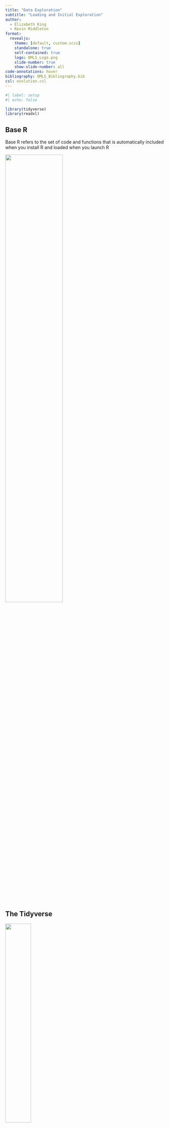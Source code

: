 ```yaml
---
title: "Data Exploration"
subtitle: "Loading and Initial Exploration"
author:
  - Elizabeth King
  - Kevin Middleton
format:
  revealjs:
    theme: [default, custom.scss]
    standalone: true
    self-contained: true
    logo: QMLS_Logo.png
    slide-number: true
    show-slide-number: all
code-annotations: hover
bibliography: QMLS_Bibliography.bib
csl: evolution.csl
---
```


```r
#| label: setup
#| echo: false

library(tidyverse)
library(readxl)

```


## Base R {.nostretch}

Base R refers to the set of code and functions that is automatically included when you install R and loaded when you launch R

![](../images/Base_ex.png){width=60% fig-align="center"}

## The Tidyverse {.nostretch}

![](https://i.imgur.com/fHQecxu.png){fig-align="center" width=40%}

- Extensions for reading, writing, and working with data (selecting, filtering, aggregating, plotting)
- Core Tidyverse packages: `ggplot2`, `dplyr`, `tidyr`, `readr`, `purrr`, `tibble`, `stringr`, `forcats` 
- `install.packages("tidyverse")`  
  

## The Tidyverse

You may notice when you load the tidyverse you get a message that says that some libraries overwrite functions in base R. 
  
- For example, `dplyr` overwrites `filter()` and `lag()`.
    - To use functions from a specific package, you will need to use their full names: `stats::filter()` and `stats::lag()`.


## Should I learn/use base R or Tidyverse?

- Both are useful 
    - Learn the basics of both
    - Learn when one tool is better suited for your task


## Analysis workflow - Tidy Data {.nostretch}

![](https://i.imgur.com/fDpfRDA.png){fig-align="center" width=50%} 

Perform all manipulation via code (in R)

- Preserves data integrity
- The "hard" way now is the easy way in the long run
  
  
## Reading delimited files into R

- csv: `read.csv()`
- tab or otherwise delimited: `read.table()`
- [readr](https://cran.r-project.org/web/packages/readr/index.html), loaded with `tidyverse`
    - `read_delim()`
    - `read_csv()`
    - Like their base R counterparts but with more logical default arguments and behavior
    - Return `tibble`s


## Reading a delimited file

```r
#| echo: true
#| message: false

dat <- read_csv("../data/composition_data.csv")
dat

```


## Reading Excel files into R

Preferred package: [readxl](https://cran.r-project.org/web/packages/readxl/index.html)  

```r
#| echo: true
#| eval: false

library(readxl)
MM <- read_excel("MyFile.xlsx")

```


## Where do your files live?

- To load data into R, you need to tell it where the file is on your computer. 
- R will look relative to the "working directory"
- **Always** set this to the "Source File Location" (this is where the script is)
    - Quarto will **always** render this way
    - Do not use `setwd()` (even though you will see it done elsewhere)


## Telling R where to look for files

```r
#| echo: true
#| message: false
#| warning: false

MM <- read_excel("../data/Mouse_Weaning_Data.xlsx",
                 na = "NA")
```

Read file and assign to an object `MM`.

- Look for it in the `data` directory, which is one level up from the working directory (`../`)
- Explicitly define "NA" is `NA`


## Getting basic information: base 

```r
#| echo: true

str(MM)

```

## Getting basic information: tidyverse

```r
#| echo: true

glimpse(MM)

```


## Analysis workflow - Tidy Data {.nostretch}

![](https://i.imgur.com/fDpfRDA.png){fig-align="center"}


## Moving between wide and long (tidy data)

Two important functions to learn:  

1.  **`pivot_longer()`** - when some of the column names are not the names of variables but the *values* of the variables
    
1.  **`pivot_wider()`** - when an observation for a single ID is scattered across multiple rows


## `pivot_longer()`

Column names are not the names of variables but the *values* of the variables.

```r
table4a
```

- Here for example, 1999 and 2000 are both values of the variable `year`
- Note the backticks around 1999 and 2000
  
  
## `pivot_longer()` {.nostretch} 
  
```r
#| echo: true
#| eval: true

table4a

pivot_longer(table4a,
             cols = c("1999", "2000"),
             names_to = "year",
             values_to = "cases")

```


## `pivot_longer()` 

![](https://imgur.com/157Odvw.png){fig-align="center"}


## `pivot_wider()`

Observations are across multiple rows. 

- Here data from Afghanistan in 1999 is in multiple rows

```r
print(table2, n = 8, width = Inf)
```


## `pivot_wider()`

```r
#| echo: true

pivot_wider(table2, names_from = type, values_from = count)
```


## `pivot_wider()` {.nostretch}

![](https://imgur.com/bWvSwUw.png){fig-align="center"}


## Selecting and filtering

- Selecting columns
- Filtering a subset of rows


## Selecting columns: Base R

```r
#| echo: true
#| eval: false

MM$WnMass

```

`$` returns a single column from a `data.frame`. You'll use this form most often day to day.


## Selecting columns: Base R

```r
#| echo: true
#| eval: false

MM[ , "WnMass"]  # Only the column WnMass, all rows
MM[ , 1:3]       # Columns 1-3, all rows

```

`[rows, columns]` returns rows and columns from a `data.frame`.

If either is empty, all are returned.

- All rows are returned here. The space before `,` is empty.


## Selecting columns: tidyverse

If you want to select certain columns, use `select()`. For example, select the column `WnMass`.

```r
#| echo: true
#| eval: false

MM |> 
  select(WnMass)

```


## Selecting rows: Base R

```r
#| echo: true
#| eval: false

MM[1, ]     # Row 1, all columns
MM[1:5, ]   # Rows 1-5, all columns

```

- The space after `,` is empty, so all columns are returned.

## Selecting rows: tidyverse

Variations of `slice()`:

```r
#| echo: true
#| eval: false

MM |> slice(1)
MM |> slice(1:5)

MM |> slice_head(n = 10)
MM |> slice_tail(n = 10)

MM |> slice_max(order_by = WnMass, n = 10)
MM |> slice_min(order_by = WnMass, n = 10)

MM |> slice_sample(n = 10)
MM |> slice_sample(prop = 0.25)
```


## Logical Operators 

You can filter with logical or Boolean operators to select various sets. 

- `==` is "equal"
- `&` is "and"
- `|` is "or"
= `!` is "not"


## Logical Operators {.nostretch}

![](https://imgur.com/MiHIo1n.png){width=80% fig-align="center"}


*Boolean operators. The left circle is x, the right circle is y, and the shaded region indicates the given subset selected.*


## Filtering rows: Base R

```r
#| echo: true
#| eval: false

MM[MM$BYear == 2008, ]

```


## Filtering rows: Base R

Use `head()` to get a peek at the first few rows. A second argument to `head()` specifies the number of rows to show.

```r
#| echo: true
#| eval: false

head(MM[, c("MouseID", "Sex")], n = 10)

```


## Filtering rows: tidyverse

`filter()`: The first argument is the object to filter, and the following arguments are the expressions for how you want to filter. 

So say we only want to keep female mice.

```r
#| echo: true
#| eval: false

filter(MM, Sex == 1)

```


## Filtering

Or we only want to keep female mice with a weaning mass above 15 g.

```r
#| echo: true
#| eval: false

# tidyverse version 1
filter(MM, Sex == 1, WnMass > 15)

# tidyverse version 2
filter(MM, Sex == 1 & WnMass > 15)

# base
MM[MM$Sex == 1 & MM$WnMass > 15, ]

```


## Filtering

Remember, if we use the `|>` we don't have to specify the object.

```r
#| echo: true
#| eval: false

MM |>
  filter(Sex == 1, WnMass > 15)

```


## Filtering

Or you could get the same result by asking for mice that are not (`!=`) male.

```r
#| echo: true
#| eval: false

MM |>
  filter(Sex != 0, WnMass > 15)

```


## Filtering

Or you want the set of mice from *either* sire 231x or sire 220x

```r
#| echo: true
#| eval: false

MM |>
  filter(SireID == "231x" | SireID == "220x")

```


## Writing Files: tidyverse

- When you have a processed data file you want to save, use `write_csv()`, or `write_txt()`.
- It will save to your working directory (or specify a specific path).

```r
#| echo: true
#| eval: false

M_sub_sires <- MM |>
  filter(SireID == "231x" | SireID == "220x")

write_csv(M_sub_sires, "M_sires_231_220.csv")
```

_Note_ it will always rewrite your old file if you re-run your code. This is a good thing.


## Writing Files: base R

- The functions `write.csv` and `write.txt` are in base R.
- When using these, specify `row.names = FALSE` to prevent the row numbers from saving to the file
- We recommend using the tidyverse versions instead


## Writing Excel file

- Writing Excel files is possible
- `writexl::write_xlsx(object, "path", use_zip64 = FALSE)`
- Ask yourself if you need to do this?
    - `csv` almost always preferred


## References

::: {#refs}
:::

